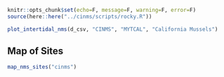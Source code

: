 
```r
knitr::opts_chunk$set(echo=F, message=F, warning=F, error=F)
source(here::here("../cinms/scripts/rocky.R"))
```

```r
plot_intertidal_nms(d_csv, "CINMS", "MYTCAL", "California Mussels")
```

## Map of Sites

```r
map_nms_sites("cinms")
```
